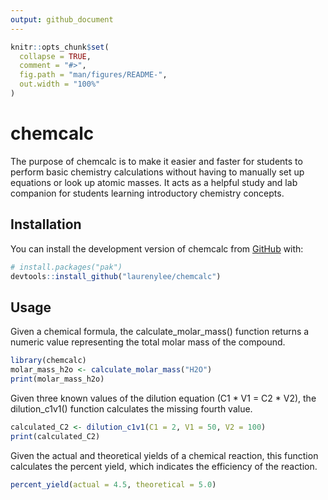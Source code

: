 ```yaml
---
output: github_document
---
```


<!-- README.md is generated from README.Rmd. Please edit that file -->

```r
knitr::opts_chunk$set(
  collapse = TRUE,
  comment = "#>",
  fig.path = "man/figures/README-",
  out.width = "100%"
)
```

# chemcalc

<!-- badges: start -->
<!-- badges: end -->

The purpose of chemcalc is to make it easier and faster for students to perform basic chemistry calculations without having to manually set up equations or look up atomic masses.
It acts as a helpful study and lab companion for students learning introductory chemistry concepts.

## Installation

You can install the development version of chemcalc from [GitHub](https://github.com/) with:

``` r
# install.packages("pak")
devtools::install_github("laurenylee/chemcalc")
```

## Usage
Given a chemical formula, the calculate_molar_mass() function returns a numeric value representing the total molar mass of the compound.

```r
library(chemcalc)
molar_mass_h2o <- calculate_molar_mass("H2O")
print(molar_mass_h2o)
```

Given three known values of the dilution equation (C1 * V1 = C2 * V2), the dilution_c1v1() function calculates the missing fourth value.

```r
calculated_C2 <- dilution_c1v1(C1 = 2, V1 = 50, V2 = 100)
print(calculated_C2)
```

Given the actual and theoretical yields of a chemical reaction, this function calculates the percent yield, which indicates the efficiency of the reaction.

```r
percent_yield(actual = 4.5, theoretical = 5.0)
```
